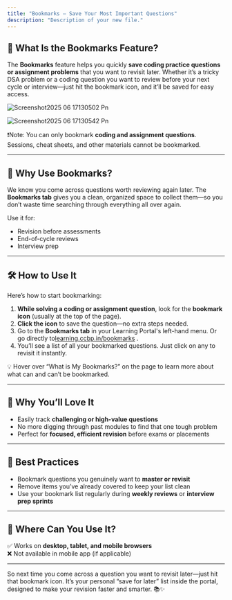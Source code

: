 ```yaml
---
title: "Bookmarks – Save Your Most Important Questions"
description: "Description of your new file."
---
```


## **📌 What Is the Bookmarks Feature?**

The **Bookmarks** feature helps you quickly **save coding practice questions or assignment problems** that you want to revisit later. Whether it’s a tricky DSA problem or a coding question you want to review before your next cycle or interview—just hit the bookmark icon, and it’ll be saved for easy access.

![Screenshot2025 06 17130502 Pn](/images/Screenshot2025-06-17130502.png)

![Screenshot2025 06 17130542 Pn](/images/Screenshot2025-06-17130542.png)

❗Note: You can only bookmark **coding and assignment questions**. Sessions, cheat sheets, and other materials cannot be bookmarked.

---

## **🎯 Why Use Bookmarks?**

We know you come across questions worth reviewing again later. The **Bookmarks tab** gives you a clean, organized space to collect them—so you don’t waste time searching through everything all over again.

Use it for:

- Revision before assessments
- End-of-cycle reviews
- Interview prep

---

## **🛠️ How to Use It**

Here’s how to start bookmarking:

1. **While solving a coding or assignment question**, look for the **bookmark icon** (usually at the top of the page).
2. **Click the icon** to save the question—no extra steps needed.
3. Go to the **Bookmarks tab** in your Learning Portal's left-hand menu. Or go directly to[<u>learning.ccbp.in/bookmarks</u>](https://learning.ccbp.in/bookmarks) .
4. You’ll see a list of all your bookmarked questions. Just click on any to revisit it instantly.

💡 Hover over “What is My Bookmarks?” on the page to learn more about what can and can’t be bookmarked.

---

## **🌟 Why You’ll Love It**

- Easily track **challenging or high-value questions**
- No more digging through past modules to find that one tough problem
- Perfect for **focused, efficient revision** before exams or placements

---

## **🧠 Best Practices**

- Bookmark questions you genuinely want to **master or revisit**
- Remove items you’ve already covered to keep your list clean
- Use your bookmark list regularly during **weekly reviews** or **interview prep sprints**

---

## **📱 Where Can You Use It?**

✅ Works on **desktop, tablet, and mobile browsers**\
❌ Not available in mobile app (if applicable)

---

So next time you come across a question you want to revisit later—just hit that bookmark icon. It’s your personal “save for later” list inside the portal, designed to make your revision faster and smarter. 📚✨